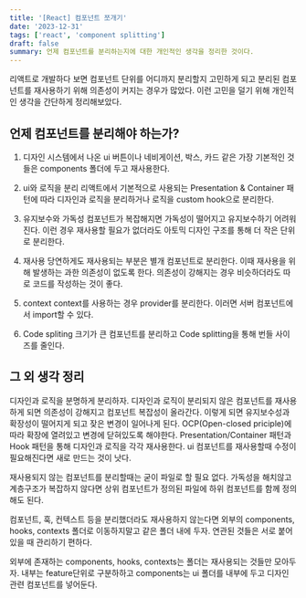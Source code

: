 ```yaml
---
title: '[React] 컴포넌트 쪼개기'
date: '2023-12-31'
tags: ['react', 'component splitting']
draft: false
summary: 언제 컴포넌트를 분리하는지에 대한 개인적인 생각을 정리한 것이다. 
---
```


리액트로 개발하다 보면 컴포넌트 단위를 어디까지 분리할지 고민하게 되고 분리된 컴포넌트를 재사용하기 위해 의존성이 커지는 경우가 많았다.
이런 고민을 덜기 위해 개인적인 생각을 간단하게 정리해보았다.


## 언제 컴포넌트를 분리해야 하는가?

1. 디자인 시스템에서 나온 ui
버튼이나 네비게이션, 박스, 카드 같은 가장 기본적인 것들은 components 폴더에 두고 재사용한다.

2. ui와 로직을 분리
리액트에서 기본적으로 사용되는 Presentation & Container 패턴에 따라 디자인과 로직을 분리하거나 로직을 custom hook으로 분리한다.

3. 유지보수와 가독성
컴포넌트가 복잡해지면 가독성이 떨어지고 유지보수하기 어려워진다. 이런 경우 재사용할 필요가 없더라도 아토믹 디자인 구조를 통해 더 작은 단위로 분리한다.

4. 재사용
당연하게도 재사용되는 부분은 별개 컴포넌트로 분리한다. 이때 재사용을 위해 발생하는 과한 의존성이 없도록 한다. 의존성이 강해지는 경우 비슷하더라도 따로 코드를 작성하는 것이 좋다.

5. context
context를 사용하는 경우 provider를 분리한다. 이러면 서버 컴포넌트에서 import할 수 있다.

6. Code spliting
크기가 큰 컴포넌트를 분리하고 Code splitting을 통해 번들 사이즈를 줄인다.


## 그 외 생각 정리
디자인과 로직을 분명하게 분리하자. 디자인과 로직이 분리되지 않은 컴포넌트를 재사용하게 되면 의존성이 강해지고 컴포넌트 복잡성이 올라간다. 이렇게 되면 유지보수성과 확장성이 떨어지게 되고 잦은 변경이 일어나게 된다.
OCP(Open-closed priciple)에 따라 확장에 열려있고 변경에 닫혀있도록 해야한다. Presentation/Container 패턴과 Hook 패턴을 통해 디자인과 로직을 각각 재사용한다.
ui 컴포넌트를 재사용할때 수정이 필요해진다면 새로 만드는 것이 낫다. 

재사용되지 않는 컴포넌트를 분리할때는 굳이 파일로 할 필요 없다. 가독성을 해치않고 계층구조가 복잡하지 않다면 상위 컴포넌트가 정의된 파일에 하위 컴포넌트를 함께 정의해도 된다.

컴포넌트, 훅, 컨텍스트 등을 분리했더라도 재사용하지 않는다면 외부의 components, hooks, contexts 폴더로 이동하지말고 같은 폴더 내에 두자. 연관된 것들은 서로 붙어있을 때 관리하기 편하다.

외부에 존재하는 components, hooks, contexts는 폴더는 재사용되는 것들만 모아두자. 내부는 feature단위로 구분하하고 components는 ui 폴더를 내부에 두고 디자인 관련 컴포넌트를 넣어둔다.

